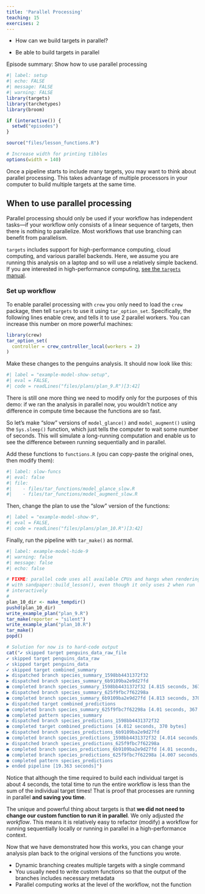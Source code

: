 ```yaml
---
title: 'Parallel Processing'
teaching: 15
exercises: 2
---
```


:::::::::::::::::::::::::::::::::::::: questions 

- How can we build targets in parallel?

::::::::::::::::::::::::::::::::::::::::::::::::

::::::::::::::::::::::::::::::::::::: objectives

- Be able to build targets in parallel

::::::::::::::::::::::::::::::::::::::::::::::::

::::::::::::::::::::::::::::::::::::: instructor

Episode summary: Show how to use parallel processing

:::::::::::::::::::::::::::::::::::::

```r
#| label: setup
#| echo: FALSE
#| message: FALSE
#| warning: FALSE
library(targets)
library(tarchetypes)
library(broom)

if (interactive()) {
  setwd("episodes")
}

source("files/lesson_functions.R")

# Increase width for printing tibbles
options(width = 140)
```

Once a pipeline starts to include many targets, you may want to think about parallel processing.
This takes advantage of multiple processors in your computer to build multiple targets at the same time.

::::::::::::::::::::::::::::::::::::: {.callout}

## When to use parallel processing

Parallel processing should only be used if your workflow has independent tasks---if your workflow only consists of a linear sequence of targets, then there is nothing to parallelize.
Most workflows that use branching can benefit from parallelism.

:::::::::::::::::::::::::::::::::::::

`targets` includes support for high-performance computing, cloud computing, and various parallel backends.
Here, we assume you are running this analysis on a laptop and so will use a relatively simple backend.
If you are interested in high-performance computing, [see the `targets` manual](https://books.ropensci.org/targets/hpc.html).

### Set up workflow

To enable parallel processing with `crew` you only need to load the `crew` package, then tell `targets` to use it using `tar_option_set`.
Specifically, the following lines enable crew, and tells it to use 2 parallel workers.
You can increase this number on more powerful machines:

```r
library(crew)
tar_option_set(
  controller = crew_controller_local(workers = 2)
)
```

Make these changes to the penguins analysis.
It should now look like this:

```r
#| label = "example-model-show-setup",
#| eval = FALSE,
#| code = readLines("files/plans/plan_9.R")[3:42]
```

There is still one more thing we need to modify only for the purposes of this demo: if we ran the analysis in parallel now, you wouldn't notice any difference in compute time because the functions are so fast.

So let's make "slow" versions of `model_glance()` and `model_augment()` using the `Sys.sleep()` function, which just tells the computer to wait some number of seconds.
This will simulate a long-running computation and enable us to see the difference between running sequentially and in parallel.

Add these functions to `functions.R` (you can copy-paste the original ones, then modify them):

```r
#| label: slow-funcs
#| eval: false
#| file:
#|    - files/tar_functions/model_glance_slow.R
#|    - files/tar_functions/model_augment_slow.R
```

Then, change the plan to use the "slow" version of the functions:

```r
#| label = "example-model-show-9",
#| eval = FALSE,
#| code = readLines("files/plans/plan_10.R")[3:42]
```

Finally, run the pipeline with `tar_make()` as normal.

```r
#| label: example-model-hide-9
#| warning: false
#| message: false
#| echo: false

# FIXME: parallel code uses all available CPUs and hangs when rendering website
# with sandpaper::build_lesson(), even though it only uses 2 when run
# interactively
#
plan_10_dir <- make_tempdir()
pushd(plan_10_dir)
write_example_plan("plan_9.R")
tar_make(reporter = "silent")
write_example_plan("plan_10.R")
tar_make()
popd()

# Solution for now is to hard-code output
cat("✔ skipped target penguins_data_raw_file
✔ skipped target penguins_data_raw
✔ skipped target penguins_data
✔ skipped target combined_summary
▶ dispatched branch species_summary_1598bb4431372f32
▶ dispatched branch species_summary_6b9109ba2e9d27fd
● completed branch species_summary_1598bb4431372f32 [4.815 seconds, 367 bytes]
▶ dispatched branch species_summary_625f9fbc7f62298a
● completed branch species_summary_6b9109ba2e9d27fd [4.813 seconds, 370 bytes]
▶ dispatched target combined_predictions
● completed branch species_summary_625f9fbc7f62298a [4.01 seconds, 367 bytes]
● completed pattern species_summary 
▶ dispatched branch species_predictions_1598bb4431372f32
● completed target combined_predictions [4.012 seconds, 370 bytes]
▶ dispatched branch species_predictions_6b9109ba2e9d27fd
● completed branch species_predictions_1598bb4431372f32 [4.014 seconds, 11.585 kilobytes]
▶ dispatched branch species_predictions_625f9fbc7f62298a
● completed branch species_predictions_6b9109ba2e9d27fd [4.01 seconds, 6.25 kilobytes]
● completed branch species_predictions_625f9fbc7f62298a [4.007 seconds, 9.628 kilobytes]
● completed pattern species_predictions 
▶ ended pipeline [19.363 seconds]")
```

Notice that although the time required to build each individual target is about 4 seconds, the total time to run the entire workflow is less than the sum of the individual target times! That is proof that processes are running in parallel **and saving you time**.

The unique and powerful thing about targets is that **we did not need to change our custom function to run it in parallel**. We only adjusted *the workflow*. This means it is relatively easy to refactor (modify) a workflow for running sequentially locally or running in parallel in a high-performance context.

Now that we have demonstrated how this works, you can change your analysis plan back to the original versions of the functions you wrote.

::::::::::::::::::::::::::::::::::::: keypoints 

- Dynamic branching creates multiple targets with a single command
- You usually need to write custom functions so that the output of the branches includes necessary metadata 
- Parallel computing works at the level of the workflow, not the function

::::::::::::::::::::::::::::::::::::::::::::::::
